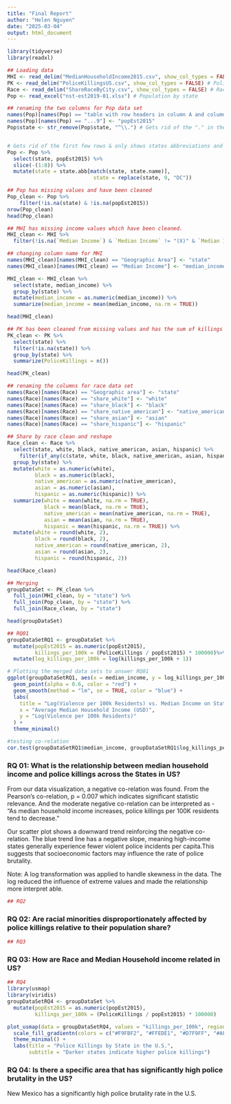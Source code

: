 ```yaml
---
title: "Final Report"
author: "Helen Nguyen"
date: "2025-03-04"
output: html_document
---
```


```r
library(tidyverse)
library(readxl)

## Loading data
MHI <- read_delim("MedianHouseholdIncome2015.csv", show_col_types = FALSE) # Median Household Income
PK <- read_delim("PoliceKillingsUS.csv", show_col_types = FALSE) # Police Killings
Race <- read_delim("ShareRaceByCity.csv", show_col_types = FALSE) # Race by city
Pop <- read_excel("nst-est2019-01.xlsx") # Population by state
```

```r
## renaming the two columns for Pop data set
names(Pop)[names(Pop) == "table with row headers in column A and column headers in rows 3 through 4. (leading dots indicate sub-parts)"] <- "state"
names(Pop)[names(Pop) == "...9"] <- "popEst2015"
Pop$state <- str_remove(Pop$state, "^\\.") # Gets rid of the "." in the data for States


# Gets rid of the first few rows & only shows states abbreviations and population during 2015
Pop <- Pop %>%
  select(state, popEst2015) %>%
  slice(-(1:8)) %>%
  mutate(state = state.abb[match(state, state.name)], 
                            state = replace(state, 9, "DC"))

## Pop has missing values and have been cleaned
Pop_clean <- Pop %>%
    filter(!is.na(state) & !is.na(popEst2015))
nrow(Pop_clean)
head(Pop_clean)
```

```r
## MHI has missing income values which have been cleaned.
MHI_clean <- MHI %>%
  filter(!is.na(`Median Income`) & `Median Income` != "(X)" & `Median Income` != "-")

## changing column name for MHI
names(MHI_clean)[names(MHI_clean) == "Geographic Area"] <- "state"
names(MHI_clean)[names(MHI_clean) == "Median Income"] <- "median_income"

MHI_clean <- MHI_clean %>%
  select(state, median_income) %>%
  group_by(state) %>%
  mutate(median_income = as.numeric(median_income)) %>%
  summarize(median_income = mean(median_income, na.rm = TRUE))

head(MHI_clean)
```

```r
## PK has been cleaned from missing values and has the sum of killings per state
PK_clean <- PK %>%
  select(state) %>%
  filter(!is.na(state)) %>%
  group_by(state) %>%
  summarize(PoliceKillings = n())

head(PK_clean)
```

```r
## renaming the columns for race data set
names(Race)[names(Race) == "Geographic area"] <- "state"
names(Race)[names(Race) == "share_white"] <- "white"
names(Race)[names(Race) == "share_black"] <- "black"
names(Race)[names(Race) == "share_native_american"] <- "native_american"
names(Race)[names(Race) == "share_asian"] <- "asian"
names(Race)[names(Race) == "share_hispanic"] <- "hispanic"

## Share by race clean and reshape
Race_clean <- Race %>%
  select(state, white, black, native_american, asian, hispanic) %>%
    filter(if_any(c(state, white, black, native_american, asian, hispanic), ~ !is.na(.))) %>%
  group_by(state) %>%
  mutate(white = as.numeric(white),
         black = as.numeric(black),
         native_american = as.numeric(native_american),
         asian = as.numeric(asian),
         hispanic = as.numeric(hispanic)) %>%
  summarize(white = mean(white, na.rm = TRUE),
            black = mean(black, na.rm = TRUE),
            native_american = mean(native_american, na.rm = TRUE),
            asian = mean(asian, na.rm = TRUE),
            hispanic = mean(hispanic, na.rm = TRUE)) %>%
  mutate(white = round(white, 2),
         black = round(black, 2),
         native_american = round(native_american, 2),
         asian = round(asian, 2),
         hispanic = round(hispanic, 2))

head(Race_clean)
```

```r
## Merging
groupDataSet <- PK_clean %>%
  full_join(MHI_clean, by = "state") %>%
  full_join(Pop_clean, by = "state") %>%
  full_join(Race_clean, by = "state")

head(groupDataSet)
```
```r
## RQ01
groupDataSetRQ1 <- groupDataSet %>%
  mutate(popEst2015 = as.numeric(popEst2015),
         killings_per_100k = (PoliceKillings / popEst2015) * 100000)%>%
  mutate(log_killings_per_100k = log(killings_per_100k + 1))

# Plotting the merged data sets to answer RQ01
ggplot(groupDataSetRQ1, aes(x = median_income, y = log_killings_per_100k)) +
  geom_point(alpha = 0.6, color = "red") +
  geom_smooth(method = "lm", se = TRUE, color = "blue") + 
  labs(
    title = "Log(Violence per 100k Residents) vs. Median Income on State Level (2015)",
    x = "Average Median Household Income (USD)",
    y = "Log(Violence per 100k Residents)"
  ) +
  theme_minimal()
```
```r
#testing co-relation
cor.test(groupDataSetRQ1$median_income, groupDataSetRQ1$log_killings_per_100k, method = "pearson")
```

### RQ 01: What is the relationship between median household income and police killings across the States in US?

From our data visualization, a negative co-relation was found. From the Pearson's co-relation, p = 0.007 which indicates significant statistic relevance. And the moderate negative co-relation can be interpreted as - "As median household income increases, police killings per 100K residents tend to decrease."

Our scatter plot shows a downward trend reinforcing the negative co-relation. The blue trend line has a negative slope, meaning high-income states generally experience fewer violent police incidents per capita.This suggests that socioeconomic factors may influence the rate of police brutality.

Note: A log transformation was applied to handle skewness in the data. The log reduced the influence of extreme values and made the relationship more interpret able.

```r
## RQ2

```
### RQ 02: Are racial minorities disproportionately affected by police killings  relative to their population share?

```r
## RQ3
```
### RQ 03: How are Race and Median Household income related in US?

```r
## RQ4
library(usmap)
library(viridis)
groupDataSetRQ4 <- groupDataSet %>%
  mutate(popEst2015 = as.numeric(popEst2015),
         killings_per_100k = (PoliceKillings / popEst2015) * 100000)

plot_usmap(data = groupDataSetRQ4, values = "killings_per_100k", regions = "states") +
  scale_fill_gradientn(colors = c("#F9FBF2", "#FFEDE1", "#D7F9FF", "#AFCBFF", "#0E1C36"), name = "Police Killings") +
  theme_minimal() +
  labs(title = "Police Killings by State in the U.S.",
       subtitle = "Darker states indicate higher police killings")
```
### RQ 04: Is there a specific area that has significantly high police brutality in the US?

New Mexico has a significantly high police brutality rate in the U.S.

